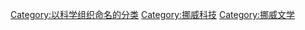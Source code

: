 [[Category:以科学组织命名的分类|Category:以科学组织命名的分类]]

[[Category:挪威科技|Category:挪威科技]]
[[Category:挪威文学|Category:挪威文学]]
